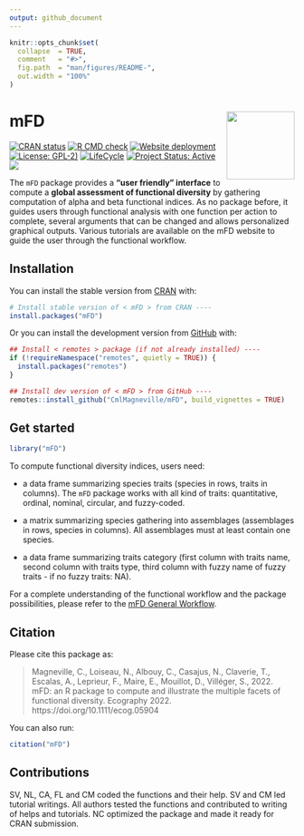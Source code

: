 ```yaml
---
output: github_document
---
```


```r
knitr::opts_chunk$set(
  collapse  = TRUE,
  comment   = "#>",
  fig.path  = "man/figures/README-",
  out.width = "100%"
)
```



mFD <img src="man/figures/hexasticker_mFD.png" align="right" style="float:right; height:120px;"/>
=========================================================



<!-- badges: start -->
[![CRAN status](https://www.r-pkg.org/badges/version/mFD)](https://CRAN.R-project.org/package=mFD/)
[![R CMD check](https://github.com/CmlMagneville/mFD/actions/workflows/R-CMD-check.yaml/badge.svg)](https://github.com/CmlMagneville/mFD/actions/workflows/R-CMD-check.yaml)
[![Website deployment](https://github.com/CmlMagneville/mFD/actions/workflows/pkgdown.yaml/badge.svg)](https://github.com/CmlMagneville/mFD/actions/workflows/pkgdown.yaml)
[![License: GPL-2)](https://img.shields.io/badge/License-GPL%202-blue.svg)](https://choosealicense.com/licenses/gpl-2.0/)
[![LifeCycle](man/figures/lifecycle/lifecycle-stable.svg)](https://lifecycle.r-lib.org/articles/stages.html#stable)
[![Project Status: Active](https://www.repostatus.org/badges/latest/active.svg)](https://www.repostatus.org/#active)
[![](http://cranlogs.r-pkg.org/badges/grand-total/mFD?color=blue)](https://cran.r-project.org/package=mFD)
<!-- badges: end -->



The `mFD` package provides a **"user friendly" interface** to compute a 
**global assessment of functional diversity** by gathering computation of alpha 
and beta functional indices. As no package before, it guides users through 
functional analysis with one function per action to complete, several arguments 
that can be changed and allows personalized graphical outputs. Various tutorials 
are available on the mFD website to guide the user through the functional 
workflow.


## Installation

You can install the stable version from [CRAN](https://cran.r-project.org/) with:

```r
# Install stable version of < mFD > from CRAN ----
install.packages("mFD")
```

Or you can install the development version from [GitHub](https://github.com/) with:

```r
## Install < remotes > package (if not already installed) ----
if (!requireNamespace("remotes", quietly = TRUE)) {
  install.packages("remotes")
}

## Install dev version of < mFD > from GitHub ----
remotes::install_github("CmlMagneville/mFD", build_vignettes = TRUE)
```


## Get started

```r
library("mFD")
```

To compute functional diversity indices, users need:

- a data frame summarizing species traits (species in rows, traits in columns). 
The `mFD` package works with all kind of traits: quantitative, ordinal, nominal, 
circular, and fuzzy-coded.

- a matrix summarizing species gathering into assemblages (assemblages in rows, 
species in columns). All assemblages must at least contain one species.

- a data frame summarizing traits category (first column with traits name, 
second column with traits type, third column with fuzzy name of fuzzy traits - 
if no fuzzy traits: NA).

For a complete understanding of the functional workflow and the package 
possibilities, please refer to the 
[mFD General Workflow](https://cmlmagneville.github.io/mFD/articles/mFD_general_workflow.html).


## Citation

Please cite this package as:

> Magneville, C., Loiseau, N., Albouy, C., Casajus, N., Claverie, T., Escalas, A., Leprieur, F., Maire, E., Mouillot, D., Villéger, S., 2022. mFD: an R package to compute and illustrate the multiple facets of functional diversity. Ecography 2022. https://doi.org/10.1111/ecog.05904

You can also run:

```r
citation("mFD")
```


## Contributions

SV, NL, CA, FL and CM coded the functions and their help.
SV and CM led tutorial writings. All authors tested the functions
and contributed to writing of helps and tutorials.
NC optimized the package and made it ready for CRAN submission. 

